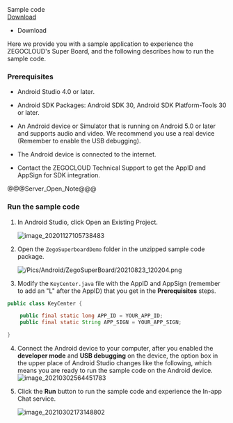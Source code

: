 <div class="sdk-download-wrapper download-area">
    <div class="sdk-download-item-wrapper">
      <div class="download-title">Sample code</div>
      <div class="download-selector">
        <a class="download-select-icon" href="javascript:void(0)"></a>
        <div class="download-select-wrapper">
          <a class="download-target-btn" href="javascript:void(0);">Download</a>
          <ul class="download-dropdown-list">
            <li data-href="https://storage.zego.im/SuperBoardSDK/Android/DemoSourceCode/superboard_demo_android_en.zip"
              class="dropdown-option">
              Download
            </li>
          </ul>
        </div>
      </div>
    </div>
  </div>



Here we provide you with a sample application to experience the ZEGOCLOUD's Super Board, and the following describes how to run the sample code.


### Prerequisites
- Android Studio 4.0 or later.
- Android SDK Packages: Android SDK 30, Android SDK Platform-Tools 30 or later.
- An Android device or Simulator that is running on Android 5.0 or later and supports audio and video. We recommend you use a real device (Remember to enable the USB debugging).
- The Android device is connected to the internet.

- Contact the ZEGOCLOUD Technical Support to get the AppID and AppSign for SDK integration.


@@@Server_Open_Note@@@

### Run the sample code 

1. In Android Studio, click Open an Existing Project.

    ![image_20201127105738483](/Pics/Android/ZegoWhiteboardExample/image_20201127105738483.png)

2. Open the `ZegoSuperboardDemo` folder in the unzipped sample code package.

    ![/Pics/Android/ZegoSuperBoard/20210823_120204.png](http://doc.oa.zego.im/Pics/Android/ZegoSuperBoard/20210823_120204.png)

3. Modify the `KeyCenter.java` file with the AppID and AppSign (remember to add an "L" after the AppID) that you get in the **Prerequisites** steps.

```java
public class KeyCenter {

    public final static long APP_ID = YOUR_APP_ID;   
    public final static String APP_SIGN = YOUR_APP_SIGN;     

}
```

4. Connect the Android device to your computer, after you enabled the **developer mode** and **USB debugging** on the device, the option box in the upper place of Android Studio changes like the following, which means you are ready to run the sample code on the Android device.
   ![image_20210302564451783](/Pics/Android/ZegoWhiteboardExample/image_20210302564451783.png)

   
5. Click the **Run** button to run the sample code and experience the In-app Chat service.

   ![image_20210302173148802](/Pics/Android/ZegoWhiteboardExample/image_20210302173148802.png)
